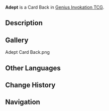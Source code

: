 {{Item Infobox
|id           = 339010
|image        = Item Adept Card Back.png
|type         = Card Backs
|quality      = 3
|description  = A [[Genius Invokation TCG]] card back that can be obtained and switched around. They say that card backs with different designs also come with minute differences in make and texture. Some players also make collecting card backs of different styles their pursuit and hobby.
|source1      = [[TCG Player's Manual]] Reward
}}
'''Adept''' is a Card Back in [[Genius Invokation TCG]].

==Description==
{{Description|There is no conundrum you cannot solve, nothing beyond your power to do. We salute you!|Deck Design Settings Menu}}

==Gallery==
<gallery>
Adept Card Back.png
</gallery>

==Other Languages==
{{Other Languages
|default_hidden = 1
|en      = Adept
|zhs     = 达人
|zhs_rm  = Dárén
|zht     = 達人
|zht_rm  = Dárén
|ja      = 達人
|ja_rm   = Tatsujin
|ko      = 달인
|es      = Especialista
|fr      = Spécialiste
|ru      = Знаток
|th      = ผู้ชำนาญ
|th_rm   = Phu Cham-nan
|vi      = Lão Luyện
|de      = Profi
|id      = Expert
|pt      = Proficiente
|tr      = Uzman
|it      = Adepto
}}

==Change History==
{{Change History|3.3}}

==Navigation==
{{Genius Invokation TCG Navbox|Card Accessory}}